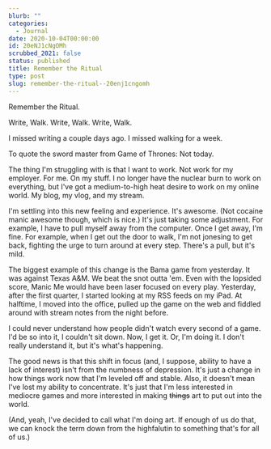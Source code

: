 ```yaml
---
blurb: ""
categories:
  - Journal
date: 2020-10-04T00:00:00
id: 20eNJ1cNgOMh
scrubbed_2021: false
status: published
title: Remember the Ritual
type: post
slug: remember-the-ritual--20enj1cngomh
---
```


Remember the Ritual.

Write, Walk. Write, Walk. Write, Walk.

I missed writing a couple days ago. I missed walking for a week.

To quote the sword master from Game of Thrones: Not today. 

The thing I'm struggling with is that I want to work. Not work for my employer. For me. On my stuff. I no longer have the nuclear burn to work on everything, but I've got a medium-to-high heat desire to work on my online world. My blog, my vlog, and my stream. 

I'm settling into this new feeling and experience. It's awesome. (Not cocaine manic awesome though, which is nice.) It's just taking some adjustment. For example, I have to pull myself away from the computer. Once I get away, I'm fine. For example, when I get out the door to walk, I'm not jonesing to get back, fighting the urge to turn around at every step. There's a pull, but it's mild.

The biggest example of this change is the Bama game from yesterday. It was against Texas A&M. We beat the snot outta 'em. Even with the lopsided score, Manic Me would have been laser focused on every play. Yesterday, after the first quarter, I started looking at my RSS feeds on my iPad. At halftime, I moved into the office, pulled up the game on the web and fiddled around with stream notes from the night before. 

I could never understand how people didn't watch every second of a game. I'd be so into it, I couldn't sit down. Now, I get it. Or, I'm doing it. I don't really understand it, but it's what's happening. 

The good news is that this shift in focus (and, I suppose, ability to have a lack of interest) isn't from the numbness of depression. It's just a change in how things work now that I'm leveled off and stable. Also, it doesn't mean I've lost my ability to concentrate. It's just that I'm less interested in mediocre games and more interested in making <strike>things</strike> art to put out into the world. 

(And, yeah, I've decided to call what I'm doing art. If enough of us do that, we can knock the term down from the highfalutin to something that's for all of us.)